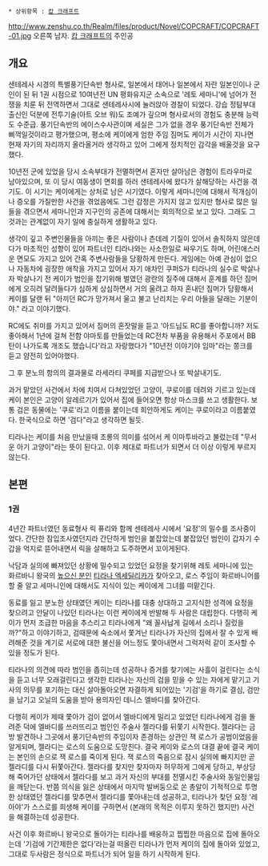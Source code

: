  * 상위항목 : [[캅 크래프트]]

http://www.zenshu.co.th/Realm/files/product/Novel/COPCRAFT/COPCRAFT-01.jpg
오른쪽 남자.
[[캅 크래프트]]의 주인공


== 개요 ==
샌테레사 시경의 특별풍기단속반 형사로, 일본에서 태어나 일본에서 자란 일본인이나 군인이 된 뒤 1권 시점으로 10여년전 UN 평화유지군 소속으로 '레토 세마니'에 넘어가 전쟁을 치룬 뒤 전역하면서 그대로 샌테레사시에 눌러앉아 경찰이 되었다. 강습 정탐부대 출신인 덕분에 전투기술(아트 오브 워)도 조예가 깊으며 형사로서의 경험도 충분해 능력도 수준급. 풍기단속반의 에이스수사관이며 세실은 그가 없을 경우 풍기단속반 전체가 삐꺽일것이라고 평가했으며, 평소에 케이에게 엄한 주임 짐머도 케이가 시간이 지나면 현재 자기의 자리까지 올라올거라 생각하고 있어 그에게 정치적인 감각을 배울것을 요구했다.


10년전 군에 있었을 당시 소속부대가 전멸하면서 혼자만 살아남은 경험이 트라우마로 남아있으며, 또 이 당시 여동생이 면회를 하러 샌테레사에 왔다가 살해당하는 사건을 겪기도. 이 시기는 케이에게는 상처로 남은 시기였다. 이렇게 세마니인에 대해서 적개심이나 증오를 가질만한 사건을 겪었음에도 그런 감정은 가지지 않고 있지만 형사로 많은 일들을 겪으면서 세마니인과 지구인의 공존에 대해서는 회의적으로 보고 있다. 그래도 그것과는 관계없이 자기 일에 충실하게 생활하고 있다.


생각이 깊고 주변인물들을 아끼는 좋은 사람이나 츤데레 기질이 있어서 솔직하지 않은데다가 마초적인 성향이 있어 파트너인 티라나와는 사소한일로 싸우기도 하며, 어린애스러운 면모도 가지고 있어 간혹 주변사람들을 당황하게 만든다. 게임에는 아예 관심이 없으나 자동차에 굉장한 애착을 가지고 있어서 자기 애차인 쿠퍼S가 티라나의 실수로 박살나자 박살나기 전 케이가 범인을 잡기위해 벌였던 광란의 질주에 대해서 훈계를 하던 짐머에게 오히려 달려들다가 심하게 상심하면서 거의 울려고 하자 혼내던 짐머가 당황해서 케이를 달랜 뒤
"아끼던 RC가 망가져서 울고 불고 난리치는 우리 아들을 달래는 기분이야."
라고 이야기했다.

RC에도 취미를 가지고 있어서 짐머의 혼잣말을 듣고 '아드님도 RC를 좋아합니까? 저도 좋아해서 1년에 걸쳐 전함 야마토를 만들었는데 RC전차 부품을 유용해서 주포에서 BB탄이 나가도록 개조도 했습니다'라고 자랑했다가 "10년전 이야기야 임마"라는 쫑크를 듣고 얌전히 있어야했다.

그 후 분노의 항의의 결과물로 라세라티 쿠페를 지급받으나 또 박살내기도.

과거 맡았던 사건에서 차에 치여서 다쳐있었던 고양이, 쿠로이를 데려와 기르고 있는데 케이 본인은 고양이 알레르기가 있어서 집에 들어오면 항상 마스크를 쓰고 생활한다. 보통 검은 동물에는 '쿠로'라고 이름을 붙이는데 희안하게도 케이는 쿠로이라고 이름붙였다. 한국식으로 하면 '검다"라고 생각하면 될듯.

티라나는 케이를 처음 만났을때 조롱의 의미를 섞어서 케 이마투바라고 불렀는데 "무서운 아기 고양이"라는 뜻이 된다고. 이후 제대로 파트너가 되면서 더 이상 이렇게 부르지 않는다.


== 본편 ==
=== 1권 ===
4년간 파트너였던 동료형사 릭 퓨리와 함께 센테레사 시에서 '요정'의 밀수를 조사중이었다. 간단한 잠입조사였던지라 간단하게 범인을 붙잡았는데 붙잡았던 범인이 갑자기 수갑을 억지로 뜯어내면서 릭을 살해하고 도주하면서 꼬이게된다. 

낙담과 실의에 빠져있던 상황에 밀수되고 있었던 요정을 찾기위해 레토 세마니에 있는 화르바니 왕국의 [[높으신 분]]인 [[티라나 엑세딜리카]]가 찾아오고, 로스 주임이 화르바니어를 할 줄 알고 세마니인에 대해서도 지식이 있는 케이에게 그녀를 떠맡긴다.

동료를 잃고 분노한 상태였던 케이는 티라나를 대충 상대하고 고지식한 성격에 요정을 찾으려고 안달이 나있던 티라나는 이런 케이에게 반발해 두 사람은 대립한다. 다행히 케이가 먼저 조급한 마음을 추스리고 티라나에게 "왜 꼴사납게 길에서 소리나 질렀을까?"하고 이야기하고, 검때문에 숙소에서 쫓겨난 티라나가 자신의 집에서 잘 수 있게 배려해준 것을 계기로 서로에 대한 불신을 어느정도 쫓아내면서 그럭저럭 같이 조사할 수 있을 정도가 된다.

티라나의 의견에 따라 범인을 좁히는데 성공하나 증거를 찾기에는 사흘이 걸린다는 소식을 듣고 너무 오래걸린다고 생각한 티라나는 자신의 검을 믿을 수 있는 자에게 맡기고 기사의 의무를 포기하는 대신 살아돌아오면 자결하게 되어있는 '기검'을 하기로 결심, 검만을 남기고 오닐의 도움을 받아 용의자인 데니스 엘바디를 찾아간다.

다행히 케이가 제때 쫓아가 검이 없어서 엘바디에게 밀리고 있었던 티라나에게 검을 돌려준 덕에 엘바디를 쓰러뜨리고 범인인 주술사 젤라다를 뒤쫓기 시작한다. 젤라다는 금방 발견하나 그곳에서 풍기단속반의 주임이자 존경하는 상관인 잭 로스가 공범이었음을 알게되며, 젤라디는 로스의 도움으로 도망친다. 결국 케이와 로스의 대결 끝에 결국 케이는 본인의 손으로 잭 로스를 죽이게 된다. 잭 로스의 죽음으로 잠시 실의에 빠지지만 곧 젤라디를 다시 뒤쫓아간다. 젤라다를 찾지만 찾자마자 허무하게 그에게 당하고, 부상당해 죽어가던 상태에서 젤라다를 보고 과거 자신의 부대를 전멸시킨 주술사와 동일인물임을 깨닫는다. 반쯤 의식을 잃은 상태에서 마지막 발버둥으로 쏜 총알이 기적적으로 투명한 상태였던 젤라디를 맞추면서 젤라디를 쫓아내는데 성공하고, 티라나가 찾던 요정 '레아야'가 스스로를 희생해 케이를 구하면서 (본래의 목적은 이루지 못하긴 했지만) 사건을 해결하는데 성공한다.

사건 이후 화르바니 왕국으로 돌아가는 티라나를 배웅하고 찝찝한 마음으로 집에 돌아오는데 '기검에 기간제한은 없다'라는걸 떠올린 티라나가 먼저 케이의 집에 돌아와 있었고, 그대로 두사람은 정식으로 파트너가 되어 일을 하기 시작하게 된다.
